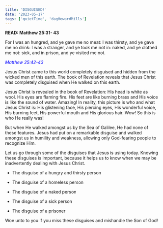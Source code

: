 ```yaml
---
title: 'DISGUISED!'
date: '2023-05-17'
tags: ['quietTime', 'dagHewardMills']
---
```


**READ: Matthew 25:31- 43**

For I was an hungred, and ye gave me no meat: I was thirsty, and ye gave me no drink: I was a stranger, and ye took me not in: naked, and ye clothed me not: sick, and in prison, and ye visited me not. 

<span style="color: blue;">*Matthew 25:42-43*</span> 


Jesus Christ came to this world completely disguised and hidden from the wicked men of this earth. The book of Revelation reveals that Jesus Christ was completely disguised when He walked on this earth. 

Jesus Christ is revealed in the book of Revelation: His head is white as wool. His eyes are flaming fire. His feet are like burning brass and His voice is like the sound of water. Amazing! In reality, this picture is who and what Jesus Christ is: His glistening face, His piercing eyes, His wonderful voice, His burning feet, His powerful mouth and His glorious hair. Wow! So this is who He really was! 

But when He walked amongst us by the Sea of Galilee, He had none of these features. Jesus had put on a remarkable disguise and walked amongst us in humility and weakness, allowing only God-fearing people to recognize Him. 

Let us go through some of the disguises that Jesus is using today. Knowing these disguises is important, because it helps us to know when we may be inadvertently dealing with Jesus Christ.

- The disguise of a hungry and thirsty person

- The disguise of a homeless person 

- The disguise of a naked person 

- The disguise of a sick person 

- The disguise of a prisoner 

Woe unto to you if you miss these disguises and mishandle the Son of God! 

